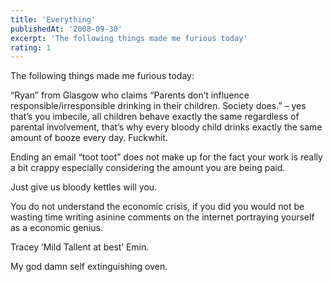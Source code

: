 ```yaml
---
title: 'Everything'
publishedAt: '2008-09-30'
excerpt: 'The following things made me furious today'
rating: 1
---
```

The following things made me furious today:

“Ryan” from Glasgow who claims “Parents don’t influence responsible/irresponsible drinking in their children. Society does.” – yes that’s you imbecile, all children behave exactly the same regardless of parental involvement, that’s why every bloody child drinks exactly the same amount of booze every day. Fuckwhit.

Ending an email “toot toot” does not make up for the fact your work is really a bit crappy especially considering the amount you are being paid.

Just give us bloody kettles will you.

You do not understand the economic crisis, if you did you would not be wasting time writing asinine comments on the internet portraying yourself as a economic genius.

Tracey ‘Mild Tallent at best’ Emin.

My god damn self extinguishing oven.

